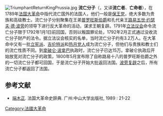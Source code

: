 {{Otheruses|subject=法国大革命时期的政治流亡人士|other=émigré的普遍用法|流亡分子}}

[[Image:TriumphantReturnKingPrussia.jpg|thumb]]
'''流亡分子'''（{{lang-fr|émigré}}，又译'''流亡者'''、'''亡命者'''），在1789年[[法国大革命|法国大革命]]中指代流亡国外的法国人，他们一般是[[保王党|保王党]]，绝大多数为贵族和高级教士。流亡分子分别聚集在王弟[[路易十八|普罗旺斯伯爵]]和孔代亲王[[路易五世·约瑟夫·德·波旁_(孔代亲王)|路易五世·约瑟夫·德·波旁]]的领导下进行反大革命的活动，谋求王朝复辟。1791年[[立法议会|立法议会]]命令流亡分子限于1792年1月1日前回国，否则以叛国罪论处，1792年2月正式通过没收流亡分子财产的法令。据立法议会核实的名单，当时流亡分子约有3.2万人。在大革命中又有一批[[立宪派|立宪派]]、[[吉伦特派|吉伦特派]]和[[热月党人|热月党人]]成为流亡分子，但他们与贵族和教士们的流亡性质不同。到[[拿破仑·波拿巴|拿破仑·波拿巴]]执政时，流亡分子已达15万。拿破仑执政后开始放宽对流亡分子的政策，1800年5月宣布除了自称路易十八的普罗旺斯伯爵之外的一切流亡分子都可回国，于是流亡分子开始大批返回法国。[[波旁复辟|波旁复辟]]之后，所有流亡分子都返回了法国。

==参考文献==
<references/>
* [[端木正|端木正]]. 法国大革命史辞典. 广州:中山大学出版社, 1989 : 21-22

[[Category:法國大革命|Category:法國大革命]]
